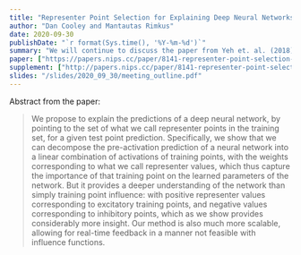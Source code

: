 ```yaml
---
title: "Representer Point Selection for Explaining Deep Neural Networks (Cont'd)"
author: "Dan Cooley and Mantautas Rimkus"
date: 2020-09-30
publishDate: "`r format(Sys.time(), '%Y-%m-%d')`"
summary: "We will continue to discuss the paper from Yeh et. al. (2018) titled \"Representer Point Selection for Explaining Deep Neural Networks\"."
paper: ["https://papers.nips.cc/paper/8141-representer-point-selection-for-explaining-deep-neural-networks.pdf"]
supplement: ["http://papers.nips.cc/paper/8141-representer-point-selection-for-explaining-deep-neural-networks-supplemental.zip"]
slides: "/slides/2020_09_30/meeting_outline.pdf"
---
```


Abstract from the paper:

> We propose to explain the predictions of a deep neural network, by pointing to the set of what we call representer points in the training set, for a given test point prediction. Specifically, we show that we can decompose the pre-activation prediction of a neural network into a linear combination of activations of training points, with the weights corresponding to what we call representer values, which thus capture the importance of that training point on the learned parameters of the network. But it provides a deeper understanding of the network than simply training point influence: with positive representer values corresponding to excitatory training points, and negative values corresponding to inhibitory points, which as we show provides considerably more insight. Our method is also much more scalable, allowing for real-time feedback in a manner not feasible with influence functions.